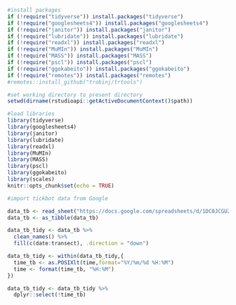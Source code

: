```r

#install packages
if (!require("tidyverse")) install.packages("tidyverse")
if (!require("googlesheets4")) install.packages("googlesheets4")
if (!require("janitor")) install.packages("janitor")
if (!require("lubridate")) install.packages("lubridate")
if (!require("readxl")) install.packages("readxl")
if (!require("MuMIn")) install.packages("MuMIn")
if (!require("MASS")) install.packages("MASS")
if (!require("pscl")) install.packages("pscl")
if (!require("ggokabeito")) install.packages("ggokabeito")
if (!require("remotes")) install.packages("remotes")
#remotes::install_github("trobinj/trtools")

#set working directory to present directory
setwd(dirname(rstudioapi::getActiveDocumentContext()$path))

#load libraries
library(tidyverse)
library(googlesheets4)
library(janitor)
library(lubridate)
library(readxl)
library(MuMIn)
library(MASS)
library(pscl)
library(ggokabeito)
library(scales)
knitr::opts_chunk$set(echo = TRUE)
```

```r
#import tickbot data from Google

data_tb <- read_sheet("https://docs.google.com/spreadsheets/d/1DC0JCGUZPPxh2Eqrvm6OvN99y90eVjn5YXXOFl1Cl4w/edit?usp=sharing", col_types = "Dtcccccnc")
data_tb <- as_tibble(data_tb)

```

```r
data_tb_tidy <- data_tb %>% 
  clean_names() %>%
  fill(c(date:transect), .direction = "down")

data_tb_tidy <- within(data_tb_tidy,{
  time_tb <- as.POSIXlt(time,format="%Y/%m/%d %H:%M")
  time <- format(time_tb, "%H:%M")
})

data_tb_tidy <- data_tb_tidy %>%
  dplyr::select(!time_tb)


```
